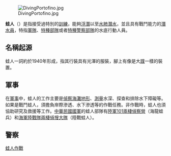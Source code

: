 {{Unreferenced |time=2009-10-21T17:53:11+00:00 }}
{{expand language|en|page=Frogman}}
[[File:DivingPortofino.jpg|thumb]]

'''蛙人'''（{{lang|en|Frogman}}）是指接受過特別的[[訓練|訓練]]，能夠[[浮潛|浮潛]]以至[[水肺潛水|水肺潛水]]，並且具有戰鬥能力的[[潛水員|潛水員]]，特指[[軍隊|軍隊]]、[[特種部隊|特種部隊]]或者[[特種警察部隊|特種警察部隊]]的水底行動人員。

==名稱起源==
蛙人一詞約於1940年形成，指其行裝具有光澤的服裝，腳上有像是大[[蹼|蹼]]一樣的裝置。

==軍事==
在[[軍事|軍事]]中，蛙人的工作主要是[[偵察|偵察]][[海灘|海灘]][[地形|地形]]、[[測量|測量]]水深、探查和排除水下障礙等。如果是戰鬥蛙人，須擔負岸際滲透、水下滲透等的作戰任務。非作戰時，蛙人也須協助研究及救援等工作。[[中華民國國軍|中華民國國軍]]的蛙人部隊有[[中華民國陸軍101兩棲偵察營|陸軍101兩棲偵察營]]（海龍蛙兵）和[[海軍陸戰隊兩棲偵搜大隊|海軍陸戰隊兩棲偵搜大隊]]（陸戰蛙人）。

==警察==

{{軍事小作品}}
[[Category:蛙人作戰|]]